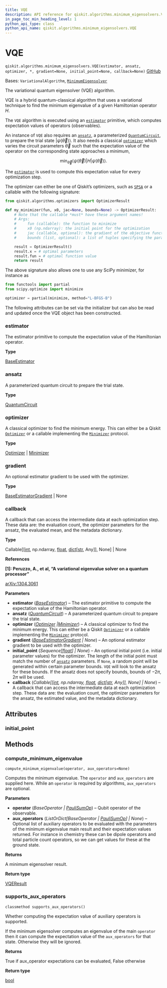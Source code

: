 ```yaml
---
title: VQE
description: API reference for qiskit.algorithms.minimum_eigensolvers.VQE
in_page_toc_min_heading_level: 1
python_api_type: class
python_api_name: qiskit.algorithms.minimum_eigensolvers.VQE
---
```


# VQE

<span id="qiskit.algorithms.minimum_eigensolvers.VQE" />

`qiskit.algorithms.minimum_eigensolvers.VQE(estimator, ansatz, optimizer, *, gradient=None, initial_point=None, callback=None)` [GitHub](https://github.com/qiskit/qiskit/tree/stable/0.25/qiskit/algorithms/minimum_eigensolvers/vqe.py "view source code")

Bases: `VariationalAlgorithm`, [`MinimumEigensolver`](qiskit.algorithms.minimum_eigensolvers.MinimumEigensolver "qiskit.algorithms.minimum_eigensolvers.minimum_eigensolver.MinimumEigensolver")

The variational quantum eigensolver (VQE) algorithm.

VQE is a hybrid quantum-classical algorithm that uses a variational technique to find the minimum eigenvalue of a given Hamiltonian operator $H$.

The `VQE` algorithm is executed using an [`estimator`](#qiskit.algorithms.minimum_eigensolvers.VQE.estimator "qiskit.algorithms.minimum_eigensolvers.VQE.estimator") primitive, which computes expectation values of operators (observables).

An instance of `VQE` also requires an [`ansatz`](#qiskit.algorithms.minimum_eigensolvers.VQE.ansatz "qiskit.algorithms.minimum_eigensolvers.VQE.ansatz"), a parameterized [`QuantumCircuit`](qiskit.circuit.QuantumCircuit "qiskit.circuit.QuantumCircuit"), to prepare the trial state $|\psi(\vec\theta)\rangle$. It also needs a classical [`optimizer`](#qiskit.algorithms.minimum_eigensolvers.VQE.optimizer "qiskit.algorithms.minimum_eigensolvers.VQE.optimizer") which varies the circuit parameters $\vec\theta$ such that the expectation value of the operator on the corresponding state approaches a minimum,

$$
\min_{\vec\theta} \langle\psi(\vec\theta)|H|\psi(\vec\theta)\rangle.
$$

The [`estimator`](#qiskit.algorithms.minimum_eigensolvers.VQE.estimator "qiskit.algorithms.minimum_eigensolvers.VQE.estimator") is used to compute this expectation value for every optimization step.

The optimizer can either be one of Qiskit’s optimizers, such as [`SPSA`](qiskit.algorithms.optimizers.SPSA "qiskit.algorithms.optimizers.SPSA") or a callable with the following signature:

```python
from qiskit.algorithms.optimizers import OptimizerResult

def my_minimizer(fun, x0, jac=None, bounds=None) -> OptimizerResult:
    # Note that the callable *must* have these argument names!
    # Args:
    #     fun (callable): the function to minimize
    #     x0 (np.ndarray): the initial point for the optimization
    #     jac (callable, optional): the gradient of the objective function
    #     bounds (list, optional): a list of tuples specifying the parameter bounds

    result = OptimizerResult()
    result.x = # optimal parameters
    result.fun = # optimal function value
    return result
```

The above signature also allows one to use any SciPy minimizer, for instance as

```python
from functools import partial
from scipy.optimize import minimize

optimizer = partial(minimize, method="L-BFGS-B")
```

The following attributes can be set via the initializer but can also be read and updated once the VQE object has been constructed.

<span id="qiskit.algorithms.minimum_eigensolvers.VQE.estimator" />

### estimator

The estimator primitive to compute the expectation value of the Hamiltonian operator.

**Type**

[BaseEstimator](qiskit.primitives.BaseEstimator "qiskit.primitives.BaseEstimator")

<span id="qiskit.algorithms.minimum_eigensolvers.VQE.ansatz" />

### ansatz

A parameterized quantum circuit to prepare the trial state.

**Type**

[QuantumCircuit](qiskit.circuit.QuantumCircuit "qiskit.circuit.QuantumCircuit")

<span id="qiskit.algorithms.minimum_eigensolvers.VQE.optimizer" />

### optimizer

A classical optimizer to find the minimum energy. This can either be a Qiskit [`Optimizer`](qiskit.algorithms.optimizers.Optimizer "qiskit.algorithms.optimizers.Optimizer") or a callable implementing the [`Minimizer`](qiskit.algorithms.optimizers.Minimizer "qiskit.algorithms.optimizers.Minimizer") protocol.

**Type**

[Optimizer](qiskit.algorithms.optimizers.Optimizer "qiskit.algorithms.optimizers.Optimizer") | [Minimizer](qiskit.algorithms.optimizers.Minimizer "qiskit.algorithms.optimizers.Minimizer")

<span id="qiskit.algorithms.minimum_eigensolvers.VQE.gradient" />

### gradient

An optional estimator gradient to be used with the optimizer.

**Type**

[BaseEstimatorGradient](qiskit.algorithms.gradients.BaseEstimatorGradient "qiskit.algorithms.gradients.BaseEstimatorGradient") | None

<span id="qiskit.algorithms.minimum_eigensolvers.VQE.callback" />

### callback

A callback that can access the intermediate data at each optimization step. These data are: the evaluation count, the optimizer parameters for the ansatz, the evaluated mean, and the metadata dictionary.

**Type**

Callable\[\[[int](https://docs.python.org/3/library/functions.html#int "(in Python v3.12)"), np.ndarray, [float](https://docs.python.org/3/library/functions.html#float "(in Python v3.12)"), [dict](https://docs.python.org/3/library/stdtypes.html#dict "(in Python v3.12)")\[[str](https://docs.python.org/3/library/stdtypes.html#str "(in Python v3.12)"), Any]], None] | None

**References**

**\[1]: Peruzzo, A., et al, “A variational eigenvalue solver on a quantum processor”**

[arXiv:1304.3061](https://arxiv.org/abs/1304.3061)

**Parameters**

*   **estimator** ([*BaseEstimator*](qiskit.primitives.BaseEstimator "qiskit.primitives.BaseEstimator")) – The estimator primitive to compute the expectation value of the Hamiltonian operator.
*   **ansatz** ([*QuantumCircuit*](qiskit.circuit.QuantumCircuit "qiskit.circuit.QuantumCircuit")) – A parameterized quantum circuit to prepare the trial state.
*   **optimizer** ([*Optimizer*](qiskit.algorithms.optimizers.Optimizer "qiskit.algorithms.optimizers.Optimizer")  *|*[*Minimizer*](qiskit.algorithms.optimizers.Minimizer "qiskit.algorithms.optimizers.Minimizer")) – A classical optimizer to find the minimum energy. This can either be a Qiskit [`Optimizer`](qiskit.algorithms.optimizers.Optimizer "qiskit.algorithms.optimizers.Optimizer") or a callable implementing the [`Minimizer`](qiskit.algorithms.optimizers.Minimizer "qiskit.algorithms.optimizers.Minimizer") protocol.
*   **gradient** ([*BaseEstimatorGradient*](qiskit.algorithms.gradients.BaseEstimatorGradient "qiskit.algorithms.gradients.BaseEstimatorGradient") *| None*) – An optional estimator gradient to be used with the optimizer.
*   **initial\_point** (*Sequence\[*[*float*](https://docs.python.org/3/library/functions.html#float "(in Python v3.12)")*] | None*) – An optional initial point (i.e. initial parameter values) for the optimizer. The length of the initial point must match the number of [`ansatz`](#qiskit.algorithms.minimum_eigensolvers.VQE.ansatz "qiskit.algorithms.minimum_eigensolvers.VQE.ansatz") parameters. If `None`, a random point will be generated within certain parameter bounds. `VQE` will look to the ansatz for these bounds. If the ansatz does not specify bounds, bounds of $-2\pi$, $2\pi$ will be used.
*   **callback** (*Callable\[\[*[*int*](https://docs.python.org/3/library/functions.html#int "(in Python v3.12)")*, np.ndarray,* [*float*](https://docs.python.org/3/library/functions.html#float "(in Python v3.12)")*,* [*dict*](https://docs.python.org/3/library/stdtypes.html#dict "(in Python v3.12)")*\[*[*str*](https://docs.python.org/3/library/stdtypes.html#str "(in Python v3.12)")*, Any]], None] | None*) – A callback that can access the intermediate data at each optimization step. These data are: the evaluation count, the optimizer parameters for the ansatz, the estimated value, and the metadata dictionary.

## Attributes

<span id="qiskit.algorithms.minimum_eigensolvers.VQE.initial_point" />

### initial\_point

## Methods

### compute\_minimum\_eigenvalue

<span id="qiskit.algorithms.minimum_eigensolvers.VQE.compute_minimum_eigenvalue" />

`compute_minimum_eigenvalue(operator, aux_operators=None)`

Computes the minimum eigenvalue. The `operator` and `aux_operators` are supplied here. While an `operator` is required by algorithms, `aux_operators` are optional.

**Parameters**

*   **operator** (*BaseOperator |* [*PauliSumOp*](qiskit.opflow.primitive_ops.PauliSumOp "qiskit.opflow.primitive_ops.PauliSumOp")) – Qubit operator of the observable.
*   **aux\_operators** (*ListOrDict\[BaseOperator |* [*PauliSumOp*](qiskit.opflow.primitive_ops.PauliSumOp "qiskit.opflow.primitive_ops.PauliSumOp")*] | None*) – Optional list of auxiliary operators to be evaluated with the parameters of the minimum eigenvalue main result and their expectation values returned. For instance in chemistry these can be dipole operators and total particle count operators, so we can get values for these at the ground state.

**Returns**

A minimum eigensolver result.

**Return type**

[VQEResult](qiskit.algorithms.minimum_eigensolvers.VQEResult "qiskit.algorithms.minimum_eigensolvers.VQEResult")

### supports\_aux\_operators

<span id="qiskit.algorithms.minimum_eigensolvers.VQE.supports_aux_operators" />

`classmethod supports_aux_operators()`

Whether computing the expectation value of auxiliary operators is supported.

If the minimum eigensolver computes an eigenvalue of the main `operator` then it can compute the expectation value of the `aux_operators` for that state. Otherwise they will be ignored.

**Returns**

True if aux\_operator expectations can be evaluated, False otherwise

**Return type**

[bool](https://docs.python.org/3/library/functions.html#bool "(in Python v3.12)")


